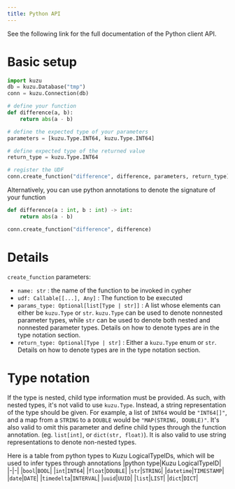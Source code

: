 ```yaml
---
title: Python API
---
```



See the following link for the full documentation of the Python client API.

<LinkCard
  title="Python API documentation"
  href="https://kuzudb.com/api-docs/python"
/>


# Basic setup
```py
import kuzu
db = kuzu.Database("tmp")
conn = kuzu.Connection(db)

# define your function
def difference(a, b):
    return abs(a - b)

# define the expected type of your parameters
parameters = [kuzu.Type.INT64, kuzu.Type.INT64]

# define expected type of the returned value
return_type = kuzu.Type.INT64

# register the UDF
conn.create_function("difference", difference, parameters, return_type)
```

Alternatively, you can use python annotations to denote the signature of your function
```py
def difference(a : int, b : int) -> int:
    return abs(a - b)

conn.create_function("difference", difference)
```

# Details
`create_function` parameters:

- `name: str` : the name of the function to be invoked in cypher
- `udf: Callable[[...], Any]` : The function to be executed
- `params_type: Optional[list[Type | str]]` : A list whose elements can either be `kuzu.Type` or `str`. `kuzu.Type` can be used to denote nonnested parameter types, while `str` can be used to denote both nested and nonnested parameter types. Details on how to denote types are in the type notation section.
- `return_type: Optional[Type | str]` : Either a `kuzu.Type` enum or `str`. Details on how to denote types are in the type notation section.

# Type notation

If the type is nested, child type information must be provided. As such, with nested types, it's not valid to use `kuzu.Type`. Instead, a string representation of the type should be given. For example, a list of `INT64` would be `"INT64[]"`, and a map from a `STRING` to a `DOUBLE` would be `"MAP(STRING, DOUBLE)"`. It's also valid to omit this parameter and define child types through the function annotation. (eg. `list[int]`, or `dict(str, float)`). It is also valid to use string representations to denote non-nested types.

Here is a table from python types to Kuzu LogicalTypeIDs, which will be used to infer types through annotations
|python type|Kuzu LogicalTypeID|
|-|-|
|`bool`|`BOOL`|
|`int`|`INT64`|
|`float`|`DOUBLE`|
|`str`|`STRING`|
|`datetime`|`TIMESTAMP`|
|`date`|`DATE`|
|`timedelta`|`INTERVAL`|
|`uuid`|`UUID`|
|`list`|`LIST`|
|`dict`|`DICT`|
